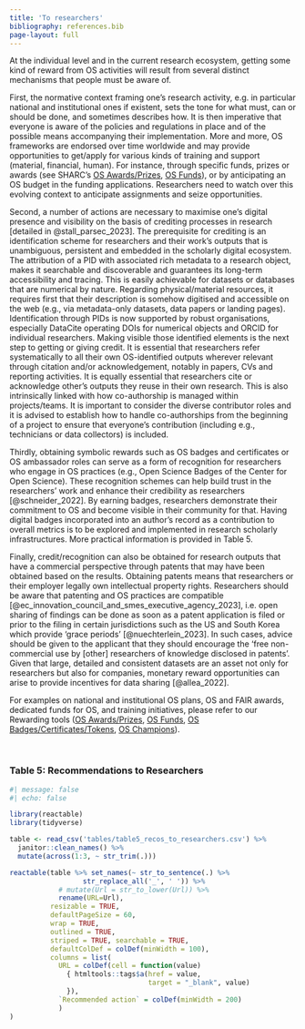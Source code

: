 ```yaml
---
title: 'To researchers'
bibliography: references.bib
page-layout: full
---
```


At the individual level and in the current research ecosystem, getting some kind of reward from OS activities will result from several distinct mechanisms that people must be aware of. 

First, the normative context framing one's research activity, e.g. in particular national and institutional ones if existent, sets the tone for what must, can or should be done, and sometimes describes how. It is then imperative that everyone is aware of the policies and regulations in place and of the possible means accompanying their implementation. More and more, OS frameworks are endorsed over time worldwide and may provide opportunities to get/apply for various kinds of training and support (material, financial, human). For instance, through specific funds, prizes or awards (see SHARC's [OS Awards/Prizes](mapping_tools/os_award_prizes), [OS Funds](mapping_tools/os_funds)), or by anticipating an OS budget in the funding applications. Researchers need to watch over this evolving context to anticipate assignments and seize opportunities. 

Second, a number of actions are necessary to maximise one's digital presence and visibility on the basis of crediting processes in research [detailed in @stall_parsec_2023]. The prerequisite for crediting is an identification scheme for researchers and their work's outputs that is unambiguous, persistent and embedded in the scholarly digital ecosystem. The attribution of a PID with associated rich metadata to a research object, makes it searchable and discoverable and guarantees its long-term accessibility and tracing. This is easily achievable for datasets or databases that are numerical by nature. Regarding physical/material resources, it requires first that their description is somehow digitised and accessible on the web (e.g., via metadata-only datasets, data papers or landing pages). Identification through PIDs is now supported by robust organisations, especially DataCite operating DOIs for numerical objects and ORCID for individual researchers. Making visible those identified elements is the next step to getting or giving credit. It is essential that researchers refer systematically to all their own OS-identified outputs wherever relevant through citation and/or acknowledgement, notably in papers, CVs and reporting activities. It is equally essential that researchers cite or acknowledge other's outputs they reuse in their own research. This is also intrinsically linked with how co-authorship is managed within projects/teams. It is important to consider the diverse contributor roles and it is advised to establish how to handle co-authorships from the beginning of a project to ensure that everyone's contribution (including e.g., technicians or data collectors) is included. 

Thirdly, obtaining symbolic rewards such as OS badges and certificates or OS ambassador roles can serve as a form of recognition for researchers who engage in OS practices (e.g., Open Science Badges of the Center for Open Science). These recognition schemes can help build trust in the researchers' work and enhance their credibility as researchers [@schneider_2022]. By earning badges, researchers demonstrate their commitment to OS and become visible in their community for that. Having digital badges incorporated into an author's record as a contribution to overall metrics is to be explored and implemented in research scholarly infrastructures. More practical information is provided in Table 5.

Finally, credit/recognition can also be obtained for research outputs that have a commercial perspective through patents that may have been obtained based on the results. Obtaining patents means that researchers or their employer legally own intellectual property rights. Researchers should be aware that patenting and OS practices are compatible [@ec_innovation_council_and_smes_executive_agency_2023], i.e. open sharing of findings can be done as soon as a patent application is filed or prior to the filing in certain jurisdictions such as the US and South Korea which provide 'grace periods' [@nuechterlein_2023]. In such cases, advice should be given to the applicant that they should encourage the 'free non-commercial use by [other] researchers of knowledge disclosed in patents'. Given that large, detailed and consistent datasets are an asset not only for researchers but also for companies, monetary reward opportunities can arise to provide incentives for data sharing [@allea_2022]. 

For examples on national and institutional OS plans, OS and FAIR awards, dedicated funds for OS, and training initiatives, please refer to our Rewarding tools ([OS Awards/Prizes](mapping_tools/os_award_prizes), [OS Funds](mapping_tools/os_funds), [OS Badges/Certificates/Tokens](mapping_tools/os_badges_certificates_tokens), [OS Champions](mapping_tools/os_champions)).

<br>

### Table 5: Recommendations to Researchers

```r
#| message: false
#| echo: false

library(reactable)
library(tidyverse)

table <- read_csv('tables/table5_recos_to_researchers.csv') %>% 
  janitor::clean_names() %>% 
  mutate(across(1:3, ~ str_trim(.)))

reactable(table %>% set_names(~ str_to_sentence(.) %>%
                  str_replace_all('_', ' ')) %>% 
            # mutate(Url = str_to_lower(Url)) %>% 
            rename(URL=Url), 
          resizable = TRUE,
          defaultPageSize = 60,
          wrap = TRUE,
          outlined = TRUE,
          striped = TRUE, searchable = TRUE,
          defaultColDef = colDef(minWidth = 100),
          columns = list(
            URL = colDef(cell = function(value) 
              { htmltools::tags$a(href = value, 
                                  target = "_blank", value)
              }),
            `Recommended action` = colDef(minWidth = 200)
            )
)
```
